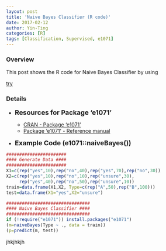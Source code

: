 ```yaml
---
layout: post
title: 'Naive Bayes Classifier (R code)'
date: 2017-02-12
author: Yin-Ting 
categories: [R]
tags: [Classification, Supervised, e1071]
---
```

### Overview 
This post shows the R code for Naive Bayes Classifier by using 

[try](#123)


### Details
* **<font size="4">Resources for Package 'e1071'</font>** 

  * [CRAN - Package 'e1071'](https://cran.r-project.org/web/packages/e1071/index.html)
  * [Package ‘e1071’ - Reference manual](https://cran.r-project.org/web/packages/e1071/e1071.pdf)

* **<font size="4"> Example Code (e1071::naiveBayes())</font>** <br />
```r
#######################
#### Generate Data ####
#######################
X1=c(rep("yes",10),rep("no",40),rep("yes",70),rep("no",30))
X2=c(rep("yes",10),rep("no",10),rep("unsure",30),
     rep("yes",40),rep("no",50),rep("unsure",10))
train=data.frame(X1,X2, Type=c(rep("A",50),rep("B",100)))
test=data.frame(X1="yes",X2="unsure")

################################
#### Naive Bayes Classifier ####
################################
if (!require("e1071")) install.packages("e1071")
(m=naiveBayes(Type ~ ., data = train))
(p=predict(m, test))
```

<a id="123"/> jhkjhkjh

